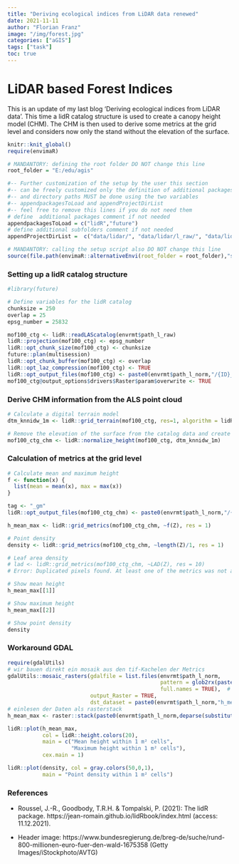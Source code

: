 ```yaml
---
title: "Deriving ecological indices from LiDAR data renewed"
date: 2021-11-11
author: "Florian Franz"
image: "/img/forest.jpg"
categories: ["aGIS"]
tags: ["task"]
toc: true
---
```


# LiDAR based Forest Indices

This is an update of my last blog 'Deriving ecological indices from LiDAR data'. This time a lidR catalog structure is used to create a canopy height model (CHM). The CHM is then used to derive some metrics at the grid level and considers now only the stand without the elevation of the surface.

```r
knitr::knit_global()
require(envimaR)

# MANDANTORY: defining the root folder DO NOT change this line
root_folder = "E:/edu/agis"

#-- Further customization of the setup by the user this section 
#-- can be freely customized only the definition of additional packages 
#-- and directory paths MUST be done using the two variables 
#-- appendpackagesToLoad and appendProjectDirList
#-- feel free to remove this lines if you do not need them
# define  additional packages comment if not needed
appendpackagesToLoad = c("lidR","future")
# define additional subfolders comment if not needed
appendProjectDirList =  c("data/lidar/", "data/lidar/l_raw/", "data/lidar/l_norm/", "data/lidar/l_raster/")

# MANDANTORY: calling the setup script also DO NOT change this line
source(file.path(envimaR::alternativeEnvi(root_folder = root_folder),"src/000-rspatial-setup.R"),local = knitr::knit_global())
```

### Setting up a lidR catalog structure

```r
#library(future)

# Define variables for the lidR catalog
chunksize = 250
overlap = 25
epsg_number = 25832

mof100_ctg <- lidR::readLAScatalog(envrmt$path_l_raw)
lidR::projection(mof100_ctg) <- epsg_number
lidR::opt_chunk_size(mof100_ctg) <- chunksize
future::plan(multisession)
lidR::opt_chunk_buffer(mof100_ctg) <- overlap
lidR::opt_laz_compression(mof100_ctg) <- TRUE
lidR::opt_output_files(mof100_ctg) <- paste0(envrmt$path_l_norm,"/{ID}_norm")
mof100_ctg@output_options$drivers$Raster$param$overwrite <- TRUE
```

### Derive CHM information from the ALS point cloud

```r
# Calculate a digital terrain model
dtm_knnidw_1m <- lidR::grid_terrain(mof100_ctg, res=1, algorithm = lidR::knnidw(k = 6L, p = 2))

# Remove the elevation of the surface from the catalog data and create a new catalog
mof100_ctg_chm <- lidR::normalize_height(mof100_ctg, dtm_knnidw_1m)
```

### Calculation of metrics at the grid level

```r
# Calculate mean and maximum height
f <- function(x) {
  list(mean = mean(x), max = max(x))
}

tag <- "_gm"
lidR::opt_output_files(mof100_ctg_chm) <- paste0(envrmt$path_l_norm,"/{ID}",tag)

h_mean_max <- lidR::grid_metrics(mof100_ctg_chm, ~f(Z), res = 1)

# Point density
density <- lidR::grid_metrics(mof100_ctg_chm, ~length(Z)/1, res = 1)

# Leaf area density
# lad <- lidR::grid_metrics(mof100_ctg_chm, ~LAD(Z), res = 10)
# Error: Duplicated pixels found. At least one of the metrics was not a number. Each metric should be a single number.
```

```r
# Show mean height
h_mean_max[[1]]

# Show maximum height
h_mean_max[[2]]

# Show point density
density
```

### Workaround GDAL

```r
require(gdalUtils)
# wir bauen direkt ein mosaik aus den tif-Kachelen der Metrics
gdalUtils::mosaic_rasters(gdalfile = list.files(envrmt$path_l_norm,
                                                pattern = glob2rx(paste0("*",tag,".tif")),
                                                full.names = TRUE),  # liste aller files mit dem tag
                          output_Raster = TRUE,
                          dst_dataset = paste0(envrmt$path_l_norm,"h_mean_max.tif")) # ausgabe datei
# einlesen der Daten als rasterstack
h_mean_max <- raster::stack(paste0(envrmt$path_l_norm,deparse(substitute(h_mean_max)),".tif"))
```

```r
lidR::plot(h_mean_max,
           col = lidR::height.colors(20),
           main = c("Mean height within 1 m² cells",
                    "Maximum height within 1 m² cells"),
           cex.main = 1)

lidR::plot(density, col = gray.colors(50,0,1),
           main = "Point density within 1 m² cells")
```

### References

- Roussel, J.-R., Goodbody, T.R.H. & Tompalski, P. (2021): The lidR package. https://jean-romain.github.io/lidRbook/index.html (access: 11.12.2021).

- Header image: https://www.bundesregierung.de/breg-de/suche/rund-800-millionen-euro-fuer-den-wald-1675358 (Getty Images/iStockphoto/AVTG)









